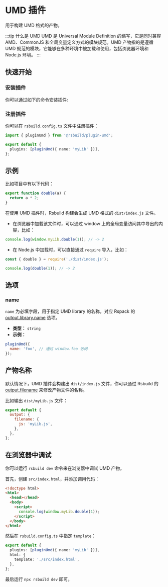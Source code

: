# UMD 插件

用于构建 UMD 格式的产物。

:::tip 什么是 UMD
UMD 是 Universal Module Definition 的缩写，它是同时兼容 AMD、CommonJS 和全局变量定义方式的模块规范。UMD 产物指的是遵循 UMD 规范的模块，它能够在多种环境中被加载和使用，包括浏览器环境和 Node.js 环境。
:::

## 快速开始

### 安装插件

你可以通过如下的命令安装插件:


<PackageManagerTabs command="add @rsbuild/plugin-umd -D" />

### 注册插件

你可以在 `rsbuild.config.ts` 文件中注册插件：

```ts title="rsbuild.config.ts"
import { pluginUmd } from '@rsbuild/plugin-umd';

export default {
  plugins: [pluginUmd({ name: 'myLib' })],
};
```

## 示例

比如项目中有以下代码：

```js title="src/index.js"
export function double(a) {
  return a * 2;
}
```

在使用 UMD 插件时，Rsbuild 构建会生成 UMD 格式的 `dist/index.js` 文件。

- 在浏览器中加载该文件时，可以通过 window 上的全局变量访问其中导出的内容，比如：

```js
console.log(window.myLib.double(1)); // -> 2
```

- 在 Node.js 中加载时，可以直接通过 `require` 导入，比如：

```js
const { double } = require('./dist/index.js');

console.log(double(1)); // -> 2
```

## 选项

### name

`name` 为必填字段，用于指定 UMD library 的名称，对应 Rspack 的 [output.library.name](https://rspack.dev/config/output#outputlibraryname) 选项。

- **类型：** `string`
- **示例：**

```js
pluginUmd({
  name: 'foo', // 通过 window.foo 访问
});
```

## 产物名称

默认情况下，UMD 插件会构建出 `dist/index.js` 文件，你可以通过 Rsbuild 的 [output.filename](/config/output/filename) 来修改产物文件的名称。

比如输出 `dist/myLib.js` 文件：

```js
export default {
  output: {
    filename: {
      js: 'myLib.js',
    },
  },
};
```

## 在浏览器中调试

你可以运行 `rsbuild dev` 命令来在浏览器中调试 UMD 产物。

首先，创建 `src/index.html`，并添加调用代码：

```html title="src/index.html"
<!doctype html>
<html>
  <head></head>
  <body>
    <script>
      console.log(window.myLib.double(1));
    </script>
  </body>
</html>
```

然后在 `rsbuild.config.ts` 中指定 `template`：

```ts title="rsbuild.config.ts"
export default {
  plugins: [pluginUmd({ name: 'myLib' })],
  html: {
    template: './src/index.html',
  },
};
```

最后运行 `npx rsbuild dev` 即可。
